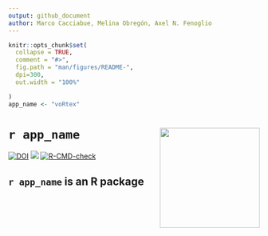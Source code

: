 ```yaml
---
output: github_document
author: Marco Cacciabue, Melina Obregón, Axel N. Fenoglio
---
```


<!-- README.md is generated from README.Rmd. Please edit that file -->

```r
knitr::opts_chunk$set(
  collapse = TRUE,
  comment = "#>",
  fig.path = "man/figures/README-",
  dpi=300,
  out.width = "100%"

)
app_name <- "voRtex"
```

# **`r app_name `** <img src='man/figures/hex.png' style="float:right; height:200px;" /> 

<!-- badges: start -->
  [![DOI](https://zenodo.org/badge/COMPLETE!!)](https://zenodo.org/badge/latestdoi/COMPLETE!!)
[![](https://img.shields.io/badge/lifecycle-experimental-orange.svg)](https://www.tidyverse.org/lifecycle/#experimental)
[![R-CMD-check](https://github.com/marcocacciabue/infinity/workflows/R-CMD-check/badge.svg)](https://github.com/marcocacciabue/infinity/actions)
<!-- badges: end -->


## **`r app_name `** is an R package



